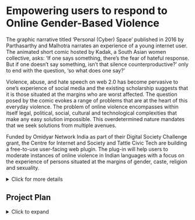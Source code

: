 # Empowering users to respond to Online Gender-Based Violence


The graphic narrative titled ‘Personal (Cyber) Space’ published in 2016 by Parthasarthy and Malhotra narrates an experience of a young internet user. The animated short comic hosted by Kadak, a South Asian women collective, asks: ‘If one says something, there’s the fear of hateful response. But if one doesn’t say something, isn’t that silence counterproductive?’ only to end with the question, ‘so what does one say?’

Violence, abuse, and hate speech on web 2.0 has become pervasive to one’s experience of social media and the existing scholarship suggests that it is those situated at the margins who are worst affected. The question posed by the comic evokes a range of problems that are at the heart of this everyday violence. The problem of online violence encompasses within itself legal, political, social, cultural and technological complexities that make any easy solution impossible. This overdetermined nature mandates that we seek solutions from multiple avenues.

Funded by Omidyar Network India as part of their Digital Society Challenge grant, the Centre for Internet and Society and Tattle Civic Tech are building a free-to-use user-facing web plugin. The plug-in will help users to moderate instances of online violence in Indian languages with a focus on the experience of persons situated at the margins of gender, caste, religion and sexuality.  

<details>
  <summary>Click for more details</summary>
***
  
The project borrows from feminist approaches to Machine Learning technology and aims to intervene into the ongoing debate around content moderation. The existing algorithmic approaches to automated content moderation strategies are generally biased towards English-language content paying very limited attention to social, cultural and linguistic diversity elsewhere. Moreover, the existing approaches understand moderation through a binary logic of: leave content up or remove it. With multiple political and legal implications emerging from these biases, the existing approaches threaten to pose more problems rather than solving them. With this tool, the project aims to redress these problems and find creative ways in which moderation can empower multiple users, especially the ones that are most affected.
 
Through extensive qualitative data collection methods and participatory analysis, the project will seek participation from different communities to arrive at a co-liberation model. This model will be based on needs articulated by communities, rather than the priorities of powerful institutions. We will also aim to make our model for content moderation transparent and easily understandable for users. Our methodology, annotation guidelines, datasets, and the limitations in the dataset will be archived in public repositories online. Through this, we will aim to raise awareness about content moderation systems and gender-based violence online.

The ultimate aim of the project is to envision creative and collective responses to the structural problem of violence experienced online and help build solidarity and shared understanding while empowering users to take back control of their digital experience.

</details>  
  
## Project Plan
<details>
  <summary>Click to expand</summary>
***

  
  
</details>

